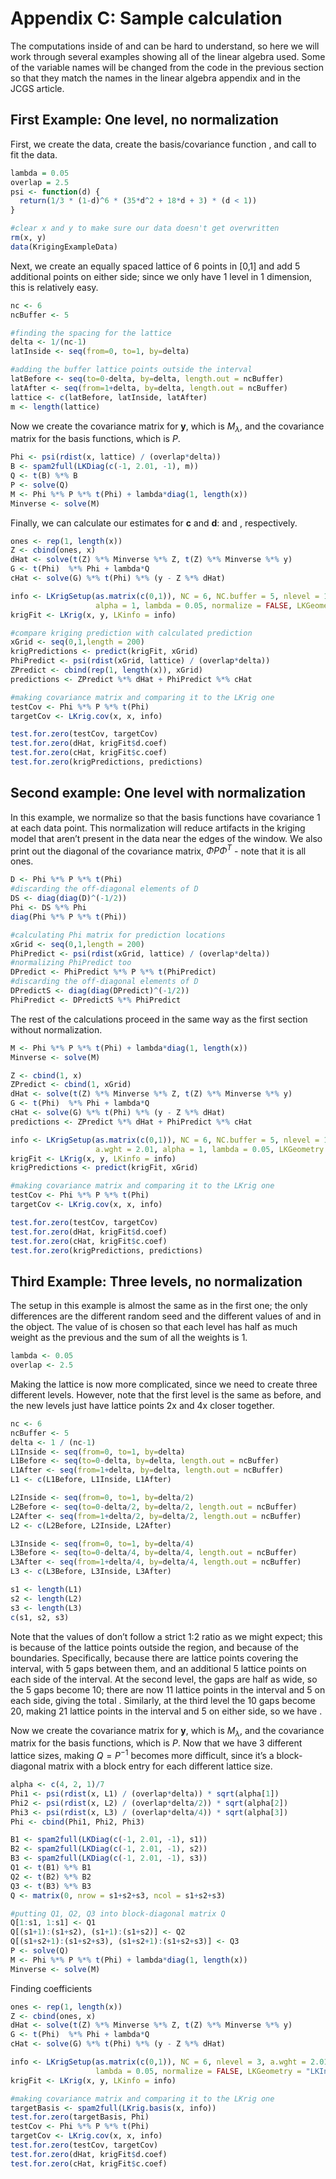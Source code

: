 # Appendix C: Sample \ttt{LatticeKrig} calculation

The computations inside of \ttt{LatticeKrig} and \ttt{LKrig} can be hard to understand, so here we will work through several examples showing all of the linear algebra used. Some of the variable names will be changed from the code in the previous section so that they match the names in the linear algebra appendix and in the JCGS article.

## First Example: One level, no normalization

First, we create the data, create the basis/covariance function \ttt{basis}, and call \ttt{LKrig} to fit the data.

```r
lambda = 0.05
overlap = 2.5
psi <- function(d) {
  return(1/3 * (1-d)^6 * (35*d^2 + 18*d + 3) * (d < 1))
}

#clear x and y to make sure our data doesn't get overwritten
rm(x, y)
data(KrigingExampleData)
```

Next, we create an equally spaced lattice of 6 points in [0,1] and add 5 additional points on either side; since we only have 1 level in 1 dimension, this is relatively easy.

```r
nc <- 6
ncBuffer <- 5

#finding the spacing for the lattice
delta <- 1/(nc-1)
latInside <- seq(from=0, to=1, by=delta)

#adding the buffer lattice points outside the interval
latBefore <- seq(to=0-delta, by=delta, length.out = ncBuffer)
latAfter <- seq(from=1+delta, by=delta, length.out = ncBuffer)
lattice <- c(latBefore, latInside, latAfter)
m <- length(lattice)
```

Now we create the covariance matrix for $\mathbf y$, which is $M_\lambda$, and the covariance matrix for the basis functions, which is $P$.

```r
Phi <- psi(rdist(x, lattice) / (overlap*delta))
B <- spam2full(LKDiag(c(-1, 2.01, -1), m))
Q <- t(B) %*% B
P <- solve(Q)
M <- Phi %*% P %*% t(Phi) + lambda*diag(1, length(x))
Minverse <- solve(M)
```

Finally, we can calculate our estimates for $\mathbf c$ and $\mathbf d$: \ttt{cHat} and \ttt{dHat}, respectively.

```r
ones <- rep(1, length(x))
Z <- cbind(ones, x)
dHat <- solve(t(Z) %*% Minverse %*% Z, t(Z) %*% Minverse %*% y)
G <- t(Phi)  %*% Phi + lambda*Q
cHat <- solve(G) %*% t(Phi) %*% (y - Z %*% dHat)

info <- LKrigSetup(as.matrix(c(0,1)), NC = 6, NC.buffer = 5, nlevel = 1, a.wght = 2.01,
                   alpha = 1, lambda = 0.05, normalize = FALSE, LKGeometry = "LKInterval")
krigFit <- LKrig(x, y, LKinfo = info)

#compare kriging prediction with calculated prediction
xGrid <- seq(0,1,length = 200)
krigPredictions <- predict(krigFit, xGrid)
PhiPredict <- psi(rdist(xGrid, lattice) / (overlap*delta))
ZPredict <- cbind(rep(1, length(x)), xGrid)
predictions <- ZPredict %*% dHat + PhiPredict %*% cHat

#making covariance matrix and comparing it to the LKrig one
testCov <- Phi %*% P %*% t(Phi)
targetCov <- LKrig.cov(x, x, info)

test.for.zero(testCov, targetCov)
test.for.zero(dHat, krigFit$d.coef)
test.for.zero(cHat, krigFit$c.coef)
test.for.zero(krigPredictions, predictions)
```

## Second example: One level with normalization

In this example, we normalize \ttt{Phi} so that the basis functions have covariance 1 at each data point. This normalization will reduce artifacts in the kriging model that aren't present in the data near the edges of the window. We also print out the diagonal of the covariance matrix, $\Phi P \Phi^T$ - note that it is all ones.
```r
D <- Phi %*% P %*% t(Phi)
#discarding the off-diagonal elements of D
DS <- diag(diag(D)^(-1/2))
Phi <- DS %*% Phi
diag(Phi %*% P %*% t(Phi))

#calculating Phi matrix for prediction locations
xGrid <- seq(0,1,length = 200)
PhiPredict <- psi(rdist(xGrid, lattice) / (overlap*delta))
#normalizing PhiPredict too
DPredict <- PhiPredict %*% P %*% t(PhiPredict)
#discarding the off-diagonal elements of D
DPredictS <- diag(diag(DPredict)^(-1/2))
PhiPredict <- DPredictS %*% PhiPredict
```

The rest of the calculations proceed in the same way as the first section without normalization.

```r
M <- Phi %*% P %*% t(Phi) + lambda*diag(1, length(x))
Minverse <- solve(M)

Z <- cbind(1, x)
ZPredict <- cbind(1, xGrid)
dHat <- solve(t(Z) %*% Minverse %*% Z, t(Z) %*% Minverse %*% y)
G <- t(Phi)  %*% Phi + lambda*Q
cHat <- solve(G) %*% t(Phi) %*% (y - Z %*% dHat)
predictions <- ZPredict %*% dHat + PhiPredict %*% cHat

info <- LKrigSetup(as.matrix(c(0,1)), NC = 6, NC.buffer = 5, nlevel = 1,
                   a.wght = 2.01, alpha = 1, lambda = 0.05, LKGeometry = "LKInterval")
krigFit <- LKrig(x, y, LKinfo = info)
krigPredictions <- predict(krigFit, xGrid)

#making covariance matrix and comparing it to the LKrig one
testCov <- Phi %*% P %*% t(Phi)
targetCov <- LKrig.cov(x, x, info)

test.for.zero(testCov, targetCov)
test.for.zero(dHat, krigFit$d.coef)
test.for.zero(cHat, krigFit$c.coef)
test.for.zero(krigPredictions, predictions)

```

## Third Example: Three levels, no normalization

The setup in this example is almost the same as in the first one; the only differences are the different random seed and the different values of \ttt{nlevel} and \ttt{alpha} in the \ttt{LKinfo} object. The value of \ttt{alpha} is chosen so that each level has half as much weight as the previous and the sum of all the weights is 1.

```r
lambda <- 0.05
overlap <- 2.5
```

Making the lattice is now more complicated, since we need to create three different levels. However, note that the first level is the same as before, and the new levels just have lattice points 2x and 4x closer together.

```r
nc <- 6
ncBuffer <- 5
delta <- 1 / (nc-1)
L1Inside <- seq(from=0, to=1, by=delta)
L1Before <- seq(to=0-delta, by=delta, length.out = ncBuffer)
L1After <- seq(from=1+delta, by=delta, length.out = ncBuffer)
L1 <- c(L1Before, L1Inside, L1After)

L2Inside <- seq(from=0, to=1, by=delta/2)
L2Before <- seq(to=0-delta/2, by=delta/2, length.out = ncBuffer)
L2After <- seq(from=1+delta/2, by=delta/2, length.out = ncBuffer)
L2 <- c(L2Before, L2Inside, L2After)

L3Inside <- seq(from=0, to=1, by=delta/4)
L3Before <- seq(to=0-delta/4, by=delta/4, length.out = ncBuffer)
L3After <- seq(from=1+delta/4, by=delta/4, length.out = ncBuffer)
L3 <- c(L3Before, L3Inside, L3After)

s1 <- length(L1)
s2 <- length(L2)
s3 <- length(L3)
c(s1, s2, s3)
```

Note that the values of \ttt{s1, s2, s3} don't follow a strict 1:2 ratio as we might expect; this is because of the lattice points outside the region, and because of the boundaries. Specifically, \ttt{s1 = 16} because there are \ttt{nc = 6} lattice points covering the interval, with 5 gaps between them, and an additional 5 lattice points on each side of the interval. At the second level, the gaps are half as wide, so the 5 gaps become 10; there are now 11 lattice points in the interval and 5 on each side, giving the total \ttt{s2 = 21}. Similarly, at the third level the 10 gaps become 20, making 21 lattice points in the interval and 5 on either side, so we have \ttt{s3 = 31}.

Now we create the covariance matrix for $\mathbf y$, which is $M_\lambda$, and the covariance matrix for the basis functions, which is $P$. Now that we have 3 different lattice sizes, making $Q = P^{-1}$ becomes more difficult, since it's a block-diagonal matrix with a block entry for each different lattice size.

```r
alpha <- c(4, 2, 1)/7
Phi1 <- psi(rdist(x, L1) / (overlap*delta)) * sqrt(alpha[1])
Phi2 <- psi(rdist(x, L2) / (overlap*delta/2)) * sqrt(alpha[2])
Phi3 <- psi(rdist(x, L3) / (overlap*delta/4)) * sqrt(alpha[3])
Phi <- cbind(Phi1, Phi2, Phi3)

B1 <- spam2full(LKDiag(c(-1, 2.01, -1), s1))
B2 <- spam2full(LKDiag(c(-1, 2.01, -1), s2))
B3 <- spam2full(LKDiag(c(-1, 2.01, -1), s3))
Q1 <- t(B1) %*% B1
Q2 <- t(B2) %*% B2
Q3 <- t(B3) %*% B3
Q <- matrix(0, nrow = s1+s2+s3, ncol = s1+s2+s3)

#putting Q1, Q2, Q3 into block-diagonal matrix Q
Q[1:s1, 1:s1] <- Q1
Q[(s1+1):(s1+s2), (s1+1):(s1+s2)] <- Q2
Q[(s1+s2+1):(s1+s2+s3), (s1+s2+1):(s1+s2+s3)] <- Q3
P <- solve(Q)
M <- Phi %*% P %*% t(Phi) + lambda*diag(1, length(x))
Minverse <- solve(M)
```

Finding coefficients

```r
ones <- rep(1, length(x))
Z <- cbind(ones, x)
dHat <- solve(t(Z) %*% Minverse %*% Z, t(Z) %*% Minverse %*% y)
G <- t(Phi)  %*% Phi + lambda*Q
cHat <- solve(G) %*% t(Phi) %*% (y - Z %*% dHat)

info <- LKrigSetup(as.matrix(c(0,1)), NC = 6, nlevel = 3, a.wght = 2.01, alpha = c(4,2,1)/7,
                   lambda = 0.05, normalize = FALSE, LKGeometry = "LKInterval")
krigFit <- LKrig(x, y, LKinfo = info)

#making covariance matrix and comparing it to the LKrig one
targetBasis <- spam2full(LKrig.basis(x, info))
test.for.zero(targetBasis, Phi)
testCov <- Phi %*% P %*% t(Phi)
targetCov <- LKrig.cov(x, x, info)
test.for.zero(testCov, targetCov)
test.for.zero(dHat, krigFit$d.coef)
test.for.zero(cHat, krigFit$c.coef)
```
<!--
## Using the kriging equations directly

Recall the standard kriging equations for $\hat{\bld c}$ and $\hat{\bld d}$ in Appendix A:
\begin{align*}
\hat{\bld d} &= (Z^T \Sigma^{-1} Z)^{-1} Z^T \Sigma^{-1} \\
E[\bld y_2 | \bld y_1] = \mu_2 + \Sigma_{21} \Sigma_{11}^{-1} (\bld y_1 - \mu_1).
\end{align*}
In this section, we will compute the estimates on a grid of points directly using these equations and using LatticeKrig to show that they match. For brevity, we will only consider the case with one level and no normalization; adjustments for more levels and normalization can be made in the same way as in the previous section. For a comparison of the \ttt{LKrig} function and the \ttt{mKrig} function in the fields package, refer to the *Comparing LKrig to orindary Kriging* section of the \ttt{LKrig} help page.

{r KrigingPredictionComparison}
data(KrigingExampleData)
#setting up the parameters for LKinfo
NC <- 4
NC.buffer <- 1
a.wght <- 3
lambda <- 0.001
info <- LKrigSetup(as.matrix(c(0,1)), NC = NC, 
                   NC.buffer = NC.buffer, nlevel = 1,
                   normalize = FALSE, a.wght = a.wght,
                   alpha = 1, LKGeometry = "LKInterval")

#setting up the grid to predict values on and the lattice
#(which are different; note the different range and sizes)
xGrid <- seq(0.1, 0.5, length.out=70)
delta <- 1/(NC-1)
lattice<- c(
            seq(to=0-delta, by=delta, length.out = NC.buffer), # buffer left
            seq(from=0, to=1, by=delta),                       #  middle 
            seq(from=1+delta, by=delta, length.out = NC.buffer) # buffer right
          )
m <- length(lattice)
n <- length(x)

#making the LatticeKrig prediction
krigFit <- LKrig(x, y, LKinfo = info, lambda=lambda)
kPredict <- predict(krigFit, xGrid)

#intermediate steps for the kriging calculations shown above
B <- LKDiag(c(-1, 3, -1), m)
Q <- t(B) %*% B
QInv <- solve(Q)
PhiObs <- psi(rdist(x, lattice) / (delta*overlap))
PhiGrid <- psi(rdist(xGrid, lattice) / (delta*overlap))
CovObs <- PhiObs %*% QInv %*% t(PhiObs)
CovGrid <- PhiGrid %*% QInv %*% t(PhiObs)
Sigma <- CovObs + lambda*diag(1, n)
SigmaInverse <- solve(Sigma)
ZObs <- cbind(1, x)
ZGrid <- cbind(1, xGrid)

#calculating the kriging prediction and comparing the two
d.coef <- solve((t(ZObs) %*% SigmaInverse %*% ZObs), t(ZObs) %*% SigmaInverse %*% y)
gHat <- ZGrid %*% d.coef + CovGrid %*% SigmaInverse %*% (y - ZObs %*% d.coef)
test.for.zero(krigFit$d.coef, d.coef)
test.for.zero(kPredict, gHat)

#plot showing the predicted curves on top of each other
plot(xGrid, kPredict, type="l", col="black", lwd=5)
lines(xGrid, gHat, col="green", lwd=2)

-->